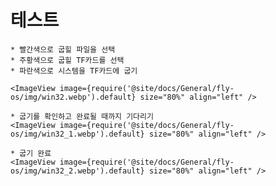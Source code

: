 # 테스트

    * 빨간색으로 굽힐 파일을 선택
    * 주황색으로 굽힐 TF카드를 선택
    * 파란색으로 시스템을 TF카드에 굽기

    <ImageView image={require('@site/docs/General/fly-os/img/win32.webp').default} size="80%" align="left" />

    * 굽기를 확인하고 완료될 때까지 기다리기
    <ImageView image={require('@site/docs/General/fly-os/img/win32_1.webp').default} size="80%" align="left" />

    * 굽기 완료
    <ImageView image={require('@site/docs/General/fly-os/img/win32_2.webp').default} size="80%" align="left" />